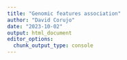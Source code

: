 ```yaml
---
title: "Genomic features association"
author: "David Corujo"
date: "2023-10-02"
output: html_document
editor_options: 
  chunk_output_type: console
---
```



